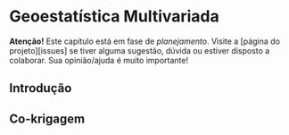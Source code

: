 <!-- # PARTE VII -- MODELAGEM DA VARIAÇÃO ESPACIAL (II) {-} -->

<!-- # O Componente Estocástico -->

<!-- # Geoestatística Univariada -->

# Geoestatística Multivariada

**Atenção!** Este capítulo está em fase de *planejamento*. Visite a [página do projeto][issues] se tiver 
alguma sugestão, dúvida ou estiver disposto a colaborar. Sua opinião/ajuda é muito importante!

## Introdução

## Co-krigagem
